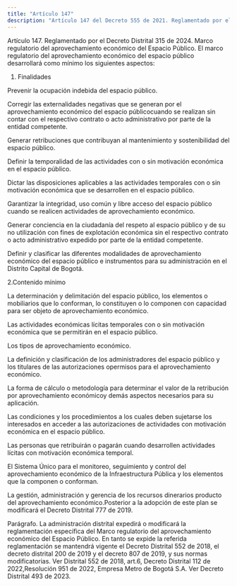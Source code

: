 ```yaml
---
title: "Artículo 147"
description: "Artículo 147 del Decreto 555 de 2021. Reglamentado por el Decreto Distrital 315 de 2024."
---
```


Artículo 147. Reglamentado por el Decreto Distrital 315 de 2024. Marco regulatorio del aprovechamiento económico del Espacio Público. El marco regulatorio del aprovechamiento económico del espacio público desarrollará como mínimo los siguientes aspectos:
 
1. Finalidades
 
Prevenir la ocupación indebida del espacio público.
 
Corregir las externalidades negativas que se generan por el aprovechamiento económico del espacio públicocuando se realizan sin contar con el respectivo contrato o acto administrativo por parte de la entidad competente.
 
Generar retribuciones que contribuyan al mantenimiento y sostenibilidad del espacio público.
 
Definir la temporalidad de las actividades con o sin motivación económica en el espacio público.
 
Dictar las disposiciones aplicables a las actividades temporales con o sin motivación económica que se desarrollen en el espacio público.
 
Garantizar la integridad, uso común y libre acceso del espacio público cuando se realicen actividades de aprovechamiento económico.
 
Generar conciencia en la ciudadanía del respeto al espacio público y de su no utilización con fines de explotación económica sin el respectivo contrato o acto administrativo expedido por parte de la entidad competente.
 
Definir y clasificar las diferentes modalidades de aprovechamiento económico del espacio público e instrumentos para su administración en el Distrito Capital de Bogotá.
 
2.Contenido mínimo
 
La determinación y delimitación del espacio público, los elementos o mobiliarios que lo conforman, lo constituyen o lo componen con capacidad para ser objeto de aprovechamiento económico.
 
Las actividades económicas lícitas temporales con o sin motivación económica que se permitirán en el espacio público.
 
Los tipos de aprovechamiento económico.
 
La definición y clasificación de los administradores del espacio público y los titulares de las autorizaciones opermisos para el aprovechamiento económico.
 
La forma de cálculo o metodología para determinar el valor de la retribución por aprovechamiento económicoy demás aspectos necesarios para su aplicación.
 
Las condiciones y los procedimientos a los cuales deben sujetarse los interesados en acceder a las autorizaciones de actividades con motivación económica en el espacio público.
 
Las personas que retribuirán o pagarán cuando desarrollen actividades lícitas con motivación económica temporal.
 
El Sistema Único para el monitoreo, seguimiento y control del aprovechamiento económico de la Infraestructura Pública y los elementos que la componen o conforman.
 
La gestión, administración y gerencia de los recursos dinerarios producto del aprovechamiento económico.Posterior a la adopción de este plan se modificará el Decreto Distrital 777 de 2019.
 
Parágrafo. La administración distrital expedirá o modificará la reglamentación específica del Marco regulatorio del aprovechamiento económico del Espacio Público. En tanto se expide la referida reglamentación se mantendrá vigente el Decreto Distrital 552 de 2018, el decreto distrital 200 de 2019 y el decreto 807 de 2019, y sus normas modificatorias.
Ver Distrital 552 de 2018, art.6, Decreto Distrital 112 de 2022,Resolución 951 de 2022, Empresa Metro de Bogotá S.A. 
Ver Decreto Distrital 493 de 2023.